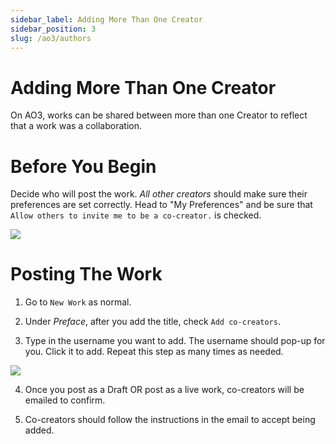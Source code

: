 ```yaml
---
sidebar_label: Adding More Than One Creator
sidebar_position: 3
slug: /ao3/authors
---
```


# Adding More Than One Creator

On AO3, works can be shared between more than one Creator to reflect that a work
was a collaboration.

# Before You Begin

Decide who will post the work. _All other creators_ should make sure their
preferences are set correctly. Head to "My Preferences" and be sure that
`Allow others to invite me to be a co-creator.` is checked.

![](/img/docs/ao3/authors_prefs.png)

# Posting The Work

1. Go to `New Work` as normal.

2. Under _Preface_, after you add the title, check `Add co-creators`.

3. Type in the username you want to add. The username should pop-up for you.
   Click it to add. Repeat this step as many times as needed.

![](/img/docs/ao3/authors_add.png)

4. Once you post as a Draft OR post as a live work, co-creators will be emailed
   to confirm.

5. Co-creators should follow the instructions in the email to accept being
   added.
